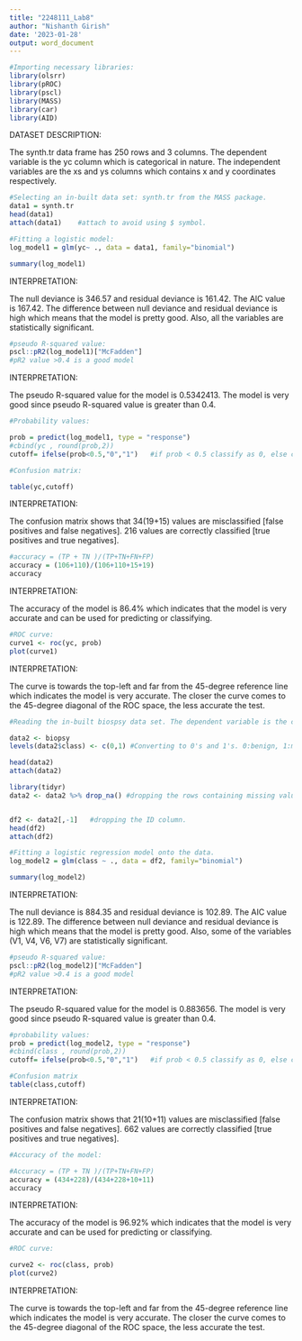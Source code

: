 ---
title: "2248111_Lab8"
author: "Nishanth Girish"
date: '2023-01-28'
output: word_document
---

```{r}
#Importing necessary libraries:
library(olsrr)
library(pROC)
library(pscl)
library(MASS)
library(car)
library(AID)
```

DATASET DESCRIPTION:

The synth.tr data frame has 250 rows and 3 columns. The dependent variable is the yc column which is categorical in nature. The independent variables are the xs and ys columns which contains x and y coordinates respectively.

```{r}
#Selecting an in-built data set: synth.tr from the MASS package.
data1 = synth.tr
head(data1)
attach(data1)    #attach to avoid using $ symbol.
```


```{r}
#Fitting a logistic model:
log_model1 = glm(yc~ ., data = data1, family="binomial")

summary(log_model1)
```

INTERPRETATION:

The null deviance is 346.57 and residual deviance is 161.42. The AIC value is 167.42.
The difference between null deviance and residual deviance is high which means that the model is pretty good.
Also, all the variables are statistically significant.

```{r}
#pseudo R-squared value:
pscl::pR2(log_model1)["McFadden"]
#pR2 value >0.4 is a good model
```

INTERPRETATION:

The pseudo R-squared value for the model is 0.5342413.
The model is very good since pseudo R-squared value is greater than 0.4.

```{r}
#Probability values:

prob = predict(log_model1, type = "response")
#cbind(yc , round(prob,2))
cutoff= ifelse(prob<0.5,"0","1")   #if prob < 0.5 classify as 0, else classify as 1
```

```{r}
#Confusion matrix:

table(yc,cutoff)      
```

INTERPRETATION:

The confusion matrix shows that 34(19+15) values are misclassified [false positives and false negatives]. 216 values are correctly classified [true positives and true negatives].

```{r}
#accuracy = (TP + TN )/(TP+TN+FN+FP)
accuracy = (106+110)/(106+110+15+19)
accuracy
```

INTERPRETATION:

The accuracy of the model  is 86.4% which indicates that the model is very accurate and can be used for predicting or classifying.

```{r}
#ROC curve:
curve1 <- roc(yc, prob)
plot(curve1)
```

INTERPRETATION:

The curve is towards the top-left and far from the 45-degree reference line which indicates the model is very accurate. The closer the curve comes to the 45-degree diagonal of the ROC space, the less accurate the test.

```{r}
#Reading the in-built biospsy data set. The dependent variable is the class column. We are predicting whether the tumor is benign or malignant based upon the values of the parameters obtained from the biopsy.

data2 <- biopsy
levels(data2$class) <- c(0,1) #Converting to 0's and 1's. 0:benign, 1:malignant

head(data2)
attach(data2)
```

```{r}
library(tidyr)
data2 <- data2 %>% drop_na() #dropping the rows containing missing values.


df2 <- data2[,-1]   #dropping the ID column.
head(df2)
attach(df2)
```


```{r}
#Fitting a logistic regression model onto the data.
log_model2 = glm(class ~ ., data = df2, family="binomial")

summary(log_model2)
```

INTERPRETATION:

The null deviance is 884.35 and residual deviance is 102.89. The AIC value is 122.89.
The difference between null deviance and residual deviance is high which means that the model is pretty good.
Also, some of the variables (V1, V4, V6, V7) are statistically significant.

```{r}
#pseudo R-squared value:
pscl::pR2(log_model2)["McFadden"]
#pR2 value >0.4 is a good model
```
INTERPRETATION:

The pseudo R-squared value for the model is 0.883656.
The model is very good since pseudo R-squared value is greater than 0.4.

```{r}
#probability values:
prob = predict(log_model2, type = "response")
#cbind(class , round(prob,2))
cutoff= ifelse(prob<0.5,"0","1")   #if prob < 0.5 classify as 0, else classify as 1
```


```{r}
#Confusion matrix
table(class,cutoff)      
```

INTERPRETATION:

The confusion matrix shows that 21(10+11) values are misclassified [false positives and false negatives]. 662 values are correctly classified [true positives and true negatives].

```{r}
#Accuracy of the model:

#Accuracy = (TP + TN )/(TP+TN+FN+FP)
accuracy = (434+228)/(434+228+10+11)
accuracy
```

INTERPRETATION:

The accuracy of the model  is 96.92% which indicates that the model is very accurate and can be used for predicting or classifying.


```{r}
#ROC curve:

curve2 <- roc(class, prob)
plot(curve2)
```

INTERPRETATION:

The curve is towards the top-left and far from the 45-degree reference line which indicates the model is very accurate. The closer the curve comes to the 45-degree diagonal of the ROC space, the less accurate the test.



